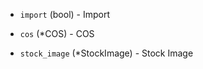 <!-- Code generated from the comments of the Source struct in builder/powervs/common/run_config.go; DO NOT EDIT MANUALLY -->

- `import` (bool) - Import

- `cos` (\*COS) - COS

- `stock_image` (\*StockImage) - Stock Image

<!-- End of code generated from the comments of the Source struct in builder/powervs/common/run_config.go; -->
